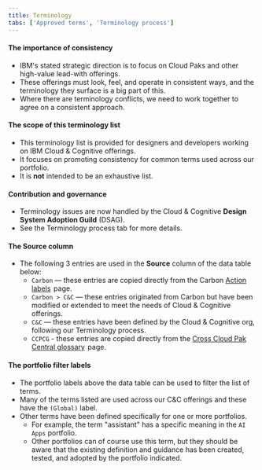 ```yaml
---
title: Terminology
tabs: ['Approved terms', 'Terminology process']
---
```


<Row>
<Column colMd={8} colLg={16}>
<Accordion>
<AccordionItem title="About">

<Row>
<Column colMd={8} colLg={16}>

#### The importance of consistency
- IBM's stated strategic direction is to focus on Cloud Paks and other high-value lead-with offerings.
- These offerings must look, feel, and operate in consistent ways, and the terminology they surface is a big part of this.
- Where there are terminology conflicts, we need to work together to agree on a consistent approach.

#### The scope of this terminology list
- This terminology list is provided for designers and developers working on IBM Cloud & Cognitive offerings.
- It focuses on promoting consistency for common terms used across our portfolio.
- It is **not** intended to be an exhaustive list.

#### Contribution and governance
- Terminology issues are now handled by the Cloud & Cognitive **Design System Adoption Guild** (DSAG).
- See the <Link to="/content/terminology/terminology-process">Terminology process</Link> tab for more details.

#### The Source column
- The following 3 entries are used in the **Source** column of the data table below:
  - `Carbon` — these entries are copied directly from the Carbon <a href="https://www.carbondesignsystem.com/guidelines/content/action-labels" target="_blank">Action labels<Launch16 fill="#0F62FE" style="vertical-align:middle; margin: 0 2px 2px 0"/></a> page.
  - `Carbon > C&C` — these entries originated from Carbon but have been modified or extended to meet the needs of Cloud & Cognitive offerings.
  - `C&C` — these entries have been defined by the Cloud & Cognitive org, following our <Link to="/content/terminology/terminology-process">Terminology process</Link>.
  - `CCPCG` - these entries are copied directly from the <a href="https://pages.github.ibm.com/IBMPrivateCloud/cloud-paks-content/terms/glossary" target="_blank">Cross Cloud Pak Central glossary<Launch16 fill="#0F62FE" style="vertical-align:middle; margin: 0 2px 2px 0"/></a> page.

#### The portfolio filter labels
- The portfolio labels above the data table can be used to filter the list of terms.
- Many of the terms listed are used across our C&C offerings and these have the `(Global)` label.
- Other terms have been defined specifically for one or more portfolios.
  - For example, the term "assistant" has a specific meaning in the `AI Apps` portfolio.
  - Other portfolios can of course use this term, but they should be aware that the existing definition and guidance has been created, tested, and adopted by the portfolio indicated.

</Column>
</Row>

</AccordionItem>
</Accordion>
</Column>
</Row>

<Glossary />